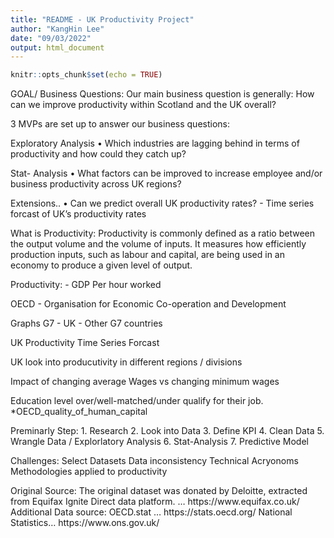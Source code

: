 ```yaml
---
title: "README - UK Productivity Project"
author: "KangHin Lee"
date: "09/03/2022"
output: html_document
---
```


```r
knitr::opts_chunk$set(echo = TRUE)
```

GOAL/ Business Questions:
Our main business question is generally: How can we improve productivity within Scotland and the UK overall? 


3 MVPs are set up to answer our business questions:

Exploratory Analysis
• Which industries are lagging behind in terms of productivity and how could they catch up? 

Stat- Analysis
• What factors can be improved to increase employee and/or business productivity across UK regions? 

Extensions..
• Can we predict overall UK productivity rates?
- Time series forcast of UK's productivity rates

What is Productivity:
Productivity is commonly defined as a ratio between the output volume and the volume of inputs. 
It measures how efficiently production inputs, such as labour and capital, are being used in an economy to 
produce a given level of output. 

Productivity:
- GDP Per hour worked


OECD - Organisation for Economic Co-operation and Development



Graphs
G7 - UK - Other G7 countries

UK Productivity Time Series Forcast

UK look into producutivity in different regions / divisions



Impact of changing average Wages vs changing minimum wages

Education level over/well-matched/under qualify for their job.
*OECD_quality_of_human_capital

Preminarly Step:
1. Research
2. Look into Data
3. Define KPI
4. Clean Data
5. Wrangle Data / Explorlatory Analysis
6. Stat-Analysis
7. Predictive Model


Challenges:
Select Datasets
Data inconsistency
Technical Acryonoms
Methodologies applied to productivity

Original Source:
The original dataset was donated by Deloitte, extracted from Equifax Ignite Direct data platform. ... https://www.equifax.co.uk/
Additional Data source:
OECD.stat ... https://stats.oecd.org/
National Statistics... https://www.ons.gov.uk/